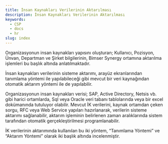 ```yaml
---
title: İnsan Kaynakları Verilerinin Aktarılması
description: İnsan Kaynakları Verilerinin Aktarılması
keywords:
  - CSP
  - docs
  - hr
slug: index
---
```


Organizasyonun insan kaynakları yapısını oluşturan; Kullanıcı, Pozisyon, Ünvan, Departman ve Şirket bilgilerinin, Bimser Synergy ortamına aktarılma işlemleri bu başlık altında anlatılmaktadır.

İnsan kaynakları verilerinin sisteme aktarımı, arayüz ekranlarından tanımlama yöntemi ile yapılabileceği gibi mevcut bir veri kaynağından otomatik aktarım yöntemi ile de yapılabilir.

Organizasyonun insan kaynakları verisi; SAP, Active Directory, Netsis vb. gibi harici ortamlarda, Sql veya Oracle veri tabanı tablolarında veya bir excel dokümanında tutuluyor olabilir. Mevcut İK verilerini, kaynak ortamdan çeken sorgu, RFC veya Web Service yapıları hazırlanarak, verilerin sisteme aktarımı sağlanabilir, aktarım işleminin belirlenen zaman aralıklarında sistem tarafından otomatik gerçekleştirilmesi programlanabilir.

İK verilerinin aktarımında kullanılan bu iki yöntem, “Tanımlama Yöntemi” ve “Aktarım Yöntemi” olarak iki başlık altında incelenmiştir.